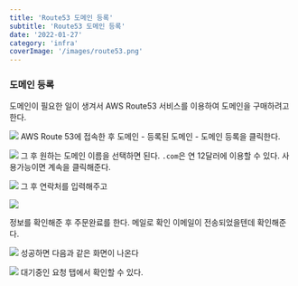 ```yaml
---
title: 'Route53 도메인 등록'
subtitle: 'Route53 도메인 등록'
date: '2022-01-27'
category: 'infra'
coverImage: '/images/route53.png'
---
```


### 도메인 등록

도메인이 필요한 일이 생겨서 AWS Route53 서비스를 이용하여 도메인을 구매하려고 한다.

![](https://images.velog.io/images/hojin9622/post/37842eb6-1659-4ec1-be61-64163b124b0f/image.png)
AWS Route 53에 접속한 후 도메인 - 등록된 도메인 - 도메인 등록을 클릭한다.

![](https://images.velog.io/images/hojin9622/post/fd0b2175-cd8d-4853-b627-ab4630b558f4/image.png)
그 후 원하는 도메인 이름을 선택하면 된다.
`.com`은 연 12달러에 이용할 수 있다.
사용가능이면 계속을 클릭해준다.

![](https://images.velog.io/images/hojin9622/post/6fd12b8c-9c34-4e63-a500-266413b02dda/image.png)
그 후 연락처를 입력해주고

![](https://images.velog.io/images/hojin9622/post/24deb502-50b1-4708-981e-cce566165b87/Screen%20Shot%202022-01-27%20at%2010.23.27%20PM.png)

정보를 확인해준 후 주문완료를 한다.
메일로 확인 이메일이 전송되었을텐데 확인해준다.

![](https://images.velog.io/images/hojin9622/post/9be55206-8475-4890-9b2e-2513cb8578c2/image.png)
성공하면 다음과 같은 화면이 나온다

![](https://images.velog.io/images/hojin9622/post/705db52f-7e9a-42c2-af38-ebc01b446e5a/image.png)
대기중인 요청 탭에서 확인할 수 있다.
